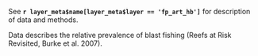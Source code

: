 See **`r layer_meta$name[layer_meta$layer == 'fp_art_hb']`** for description of data and methods.

Data describes the relative prevalence of blast fishing (Reefs at Risk Revisited, Burke et al. 2007). 